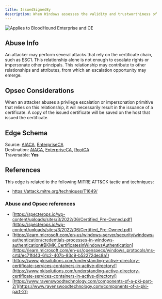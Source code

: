 ```yaml
---
title: IssuedSignedBy
description: When Windows assesses the validity and trustworthiness of a certificate it verifies the certificate chain up to a trusted root certificate. The IssuedSignedBy edge represents a link within the certificate chain.
---
```


<img noZoom src="/assets/enterprise-AND-community-edition-pill-tag.svg" alt="Applies to BloodHound Enterprise and CE"/>

## Abuse Info

An attacker may perform several attacks that rely on the certificate chain, such as ESC1. This relationship alone is not enough to escalate rights or impersonate other principals. This relationship may contribute to other relationships and attributes, from which an escalation opportunity may emerge.

## Opsec Considerations

When an attacker abuses a privilege escalation or impersonation primitive that relies on this relationship, it will necessarily result in the issuance of a certificate. A copy of the issued certificate will be saved on the host that issued the certificate.

## Edge Schema

Source: [AIACA](/resources/nodes/aiaca), [EnterpriseCA](/resources/nodes/enterprise-ca)   
Destination: [AIACA](/resources/nodes/aiaca), [EnterpriseCA](/resources/nodes/enterprise-ca), [RootCA](/resources/nodes/root-ca)   
Traversable: **Yes**  

## References

This edge is related to the following MITRE ATT&CK tactic and techniques:

* https://attack.mitre.org/techniques/T1649/

### Abuse and Opsec references

* [https://specterops.io/wp-content/uploads/sites/3/2022/06/Certified_Pre-Owned.pdf](https://specterops.io/wp-content/uploads/sites/3/2022/06/Certified_Pre-Owned.pdf)
* [https://learn.microsoft.com/en-us/windows-server/security/windows-authentication/credentials-processes-in-windows-authentication#BKMK_CertificatesInWindowsAuthentication](https://learn.microsoft.com/en-us/openspecs/windows_protocols/ms-crtd/ec71fd43-61c2-407b-83c9-b52272dec8a1)
* [https://www.pkisolutions.com/understanding-active-directory-certificate-services-containers-in-active-directory/](https://www.pkisolutions.com/understanding-active-directory-certificate-services-containers-in-active-directory/)
* [https://www.ravenswoodtechnology.com/components-of-a-pki-part-2/](https://www.ravenswoodtechnology.com/components-of-a-pki-part-2/)

